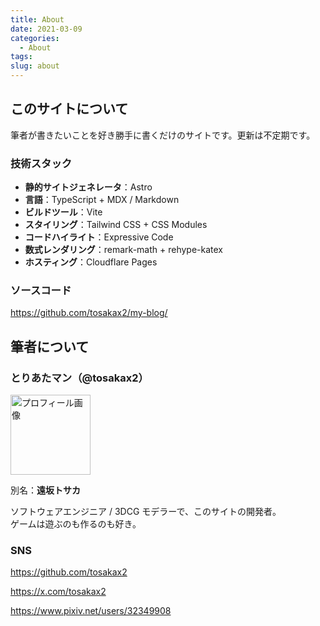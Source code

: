 ```yaml
---
title: About
date: 2021-03-09
categories:
  - About
tags:
slug: about
---
```


## このサイトについて

筆者が書きたいことを好き勝手に書くだけのサイトです。更新は不定期です。

### 技術スタック

- **静的サイトジェネレータ**：Astro
- **言語**：TypeScript + MDX / Markdown
- **ビルドツール**：Vite
- **スタイリング**：Tailwind CSS + CSS Modules
- **コードハイライト**：Expressive Code
- **数式レンダリング**：remark-math + rehype-katex
- **ホスティング**：Cloudflare Pages

### ソースコード

https://github.com/tosakax2/my-blog/

## 筆者について

### **とりあたマン**（@tosakax2）

<img
  src="/images/profile-icon-1024px.png"
  width="128"
  height="128"
  alt="プロフィール画像"
/>

別名：**遠坂トサカ**

ソフトウェアエンジニア / 3DCG モデラーで、このサイトの開発者。<br />
ゲームは遊ぶのも作るのも好き。

### SNS

https://github.com/tosakax2

https://x.com/tosakax2

https://www.pixiv.net/users/32349908

